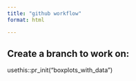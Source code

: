 ```yaml
---
title: "github workflow"
format: html

---
```


## Create a branch to work on:

usethis::pr_init("boxplots_with_data")


